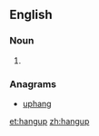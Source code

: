 ==English==

===Noun===
{{en-noun}}

# {{alternative spelling of|[[hang up]]}}

===Anagrams===
* [[uphang#English|uphang]]

[[et:hangup]]
[[zh:hangup]]